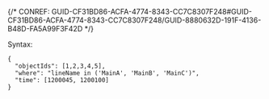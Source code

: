 

{/* CONREF: GUID-CF31BD86-ACFA-4774-8343-CC7C8307F248#GUID-CF31BD86-ACFA-4774-8343-CC7C8307F248/GUID-8880632D-191F-4136-B48D-FA5A99F3F42D  */}

Syntax:
```other
{
  "objectIds": [1,2,3,4,5],
  "where": "lineName in ('MainA', 'MainB', 'MainC')",
  "time": [1200045, 1200100]
}
```

 

